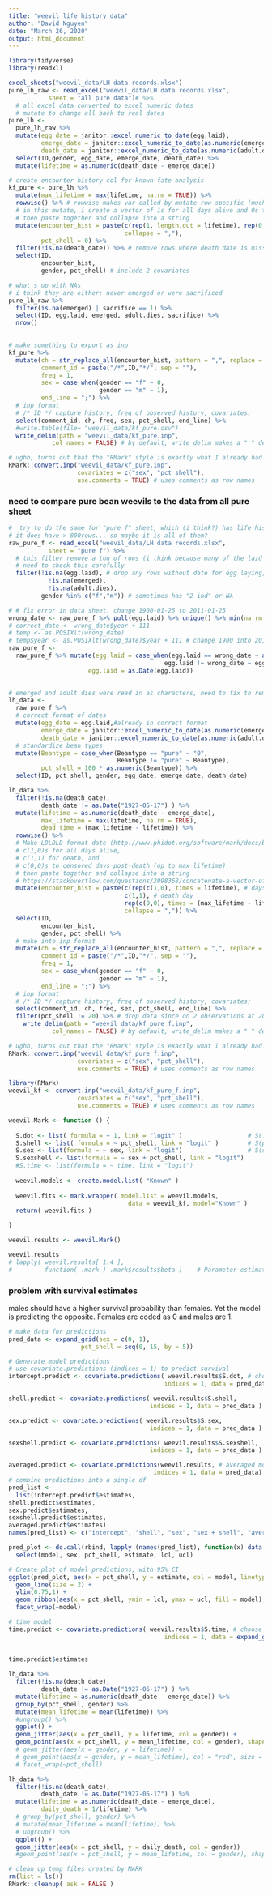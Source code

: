 ```yaml
---
title: "weevil life history data"
author: "David Nguyen"
date: "March 26, 2020"
output: html_document
---
```


```r
library(tidyverse)
library(readxl)
```

```r
excel_sheets("weevil_data/LH data records.xlsx")
pure_lh_raw <- read_excel("weevil_data/LH data records.xlsx",
           sheet = "all pure data")# %>% 
  # all excel data converted to excel numeric dates
  # mutate to change all back to real dates
pure_lh <- 
  pure_lh_raw %>%
  mutate(egg_date = janitor::excel_numeric_to_date(egg.laid),
         emerge_date = janitor::excel_numeric_to_date(as.numeric(emerged) ),
         death_date = janitor::excel_numeric_to_date(as.numeric(adult.dies) )) %>% 
  select(ID,gender, egg_date, emerge_date, death_date) %>%
  mutate(lifetime = as.numeric(death_date - emerge_date)) 

# create encounter history col for known-fate analysis
kf_pure <- pure_lh %>%
  mutate(max_lifetime = max(lifetime, na.rm = TRUE)) %>%
  rowwise() %>% # rowwise makes var called by mutate row-specific (much handier  than group_by on the row number)
  # in this mutate, i create a vector of 1s for all days alive and 0s to pad days dead (up to max_lifetime)
  # then paste together and collapse into a string
  mutate(encounter_hist = paste(c(rep(1, length.out = lifetime), rep(0, length.out = (max_lifetime - lifetime) )), # https://stackoverflow.com/questions/2098368/concatenate-a-vector-of-strings-character
                                collapse = ","),
         pct_shell = 0) %>%
  filter(!is.na(death_date)) %>% # remove rows where death date is missing (these weevils were sacrificed)
  select(ID, 
         encounter_hist, 
         gender, pct_shell) # include 2 covariates

# what's up with NAs
# i think they are either: never emerged or were sacrificed
pure_lh_raw %>%
  filter(is.na(emerged) | sacrifice == 1) %>%
  select(ID, egg.laid, emerged, adult.dies, sacrifice) %>%
  nrow()
  
```

```r
# make something to export as inp
kf_pure %>%
  mutate(ch = str_replace_all(encounter_hist, pattern = ",", replace = ""),
         comment_id = paste("/*",ID,"*/", sep = ""),
         freq = 1,
         sex = case_when(gender == "f" ~ 0,
                         gender == "m" ~ 1),
         end_line = ";") %>%
  # inp format
  # /* ID */ capture history, freq of observed history, covariates;
  select(comment_id, ch, freq, sex, pct_shell, end_line) %>%
  #write.table(file= "weevil_data/kf_pure.csv")
  write_delim(path = "weevil_data/kf_pure.inp",
            col_names = FALSE) # by default, write_delim makes a " " delimited txt file

# ughh, turns out that the "RMark" style is exactly what I already had! no point in doing all the work to make an INP format file!
RMark::convert.inp("weevil_data/kf_pure.inp",
                   covariates = c("sex", "pct_shell"),
                   use.comments = TRUE) # uses comments as row names
```

### need to compare pure bean weevils to the data from all pure sheet

```r
#  try to do the same for "pure f" sheet, which (i think?) has life history data for all treatments
# it does have > 800rows... so maybe it is all of them?
raw_pure_f <- read_excel("weevil_data/LH data records.xlsx",
           sheet = "pure f") %>%
  # this filter remove a ton of rows (i think because many of the laid eggs never emerge?)
  # need to check this carefully
  filter(!is.na(egg.laid), # drop any rows without date for egg laying, emergence, or adult death
           !is.na(emerged),
           !is.na(adult.dies),
         gender %in% c("f","m")) # sometimes has "2 ind" or NA

# # fix error in data sheet. change 1900-01-25 to 2011-01-25
wrong_date <- raw_pure_f %>% pull(egg.laid) %>% unique() %>% min(na.rm = TRUE)
# correct_date <- wrong_date$year + 111
# temp <- as.POSIXlt(wrong_date)
# temp$year <- as.POSIXlt(wrong_date)$year + 111 # change 1900 into 2011 (technically, we're adding 0 + 111 here, since 1900 is indexed as 0)
raw_pure_f <-
  raw_pure_f %>% mutate(egg.laid = case_when(egg.laid == wrong_date ~ as.POSIXct("2011-01-25"), # wrong timezone (CST instead of UTC)
                                           egg.laid != wrong_date ~ egg.laid),
                      egg.laid = as.Date(egg.laid))
                         

# emerged and adult.dies were read in as characters, need to fix to remove remaining NAs
lh_data <- 
  raw_pure_f %>%
  # correct format of dates
  mutate(egg_date = egg.laid,#already in correct format
         emerge_date = janitor::excel_numeric_to_date(as.numeric(emerged) ),
         death_date = janitor::excel_numeric_to_date(as.numeric(adult.dies) )) %>%
  # standardize bean types
  mutate(Beantype = case_when(Beantype == "pure" ~ "0",
                              Beantype != "pure" ~ Beantype),
         pct_shell = 100 * as.numeric(Beantype)) %>%
  select(ID, pct_shell, gender, egg_date, emerge_date, death_date)

lh_data %>%
  filter(!is.na(death_date),
         death_date != as.Date("1927-05-17") ) %>%
  mutate(lifetime = as.numeric(death_date - emerge_date),
         max_lifetime = max(lifetime, na.rm = TRUE),
         dead_time = (max_lifetime - lifetime)) %>%
  rowwise() %>% 
  # Make LDLDLD format date (http://www.phidot.org/software/mark/docs/book/pdf/chap16.pdf)
  # c(1,0)s for all days alive, 
  # c(1,1) for death, and 
  # c(0,0)s to censored days post-death (up to max_lifetime)
  # then paste together and collapse into a string
  # https://stackoverflow.com/questions/2098368/concatenate-a-vector-of-strings-character
  mutate(encounter_hist = paste(c(rep(c(1,0), times = lifetime), # days alive
                                c(1,1), # death day
                                rep(c(0,0), times = (max_lifetime - lifetime))), # days censored
                                collapse = ",")) %>%
  select(ID, 
         encounter_hist, 
         gender, pct_shell) %>%
  # make into inp format
  mutate(ch = str_replace_all(encounter_hist, pattern = ",", replace = ""),
         comment_id = paste("/*",ID,"*/", sep = ""),
         freq = 1,
         sex = case_when(gender == "f" ~ 0,
                         gender == "m" ~ 1),
         end_line = ";") %>%
  # inp format
  # /* ID */ capture history, freq of observed history, covariates;
  select(comment_id, ch, freq, sex, pct_shell, end_line) %>%
  filter(pct_shell != 20) %>% # drop data since on 2 observations at 20% shell
    write_delim(path = "weevil_data/kf_pure_f.inp",
            col_names = FALSE) # by default, write_delim makes a " " delimited txt file

# ughh, turns out that the "RMark" style is exactly what I already had! no point in doing all the work to make an INP format file!
RMark::convert.inp("weevil_data/kf_pure_f.inp",
                   covariates = c("sex", "pct_shell"),
                   use.comments = TRUE) # uses comments as row names
```


```r
library(RMark)
weevil_kf <- convert.inp("weevil_data/kf_pure_f.inp",
                   covariates = c("sex", "pct_shell"),
                   use.comments = TRUE) # uses comments as row names

weevil.Mark <- function () {
  
  S.dot <- list( formula = ~ 1, link = "logit" )                  # S(.) constant survival
  S.shell <- list( formula = ~ pct_shell, link = "logit" )        # S(percent peanut shell)
  S.sex <- list(formula = ~ sex, link = "logit")                  # S(sex of weevil)
  S.sexshell <- list(formula = ~ sex + pct_shell, link = "logit")
  #S.time <- list(formula = ~ time, link = "logit")
  
  weevil.models <- create.model.list( "Known" )
  
  weevil.fits <- mark.wrapper( model.list = weevil.models, 
                                 data = weevil_kf, model="Known" )
  return( weevil.fits )

}

weevil.results <- weevil.Mark()

```

```r
weevil.results                                                          
# lapply( weevil.results[ 1:4 ], 
#         function( .mark ) .mark$results$beta )    # Parameter estimates
```

### problem with survival estimates
males should have a higher survival probability than females. Yet the model is predicting the opposite. Females are coded as 0 and males are 1.

```r
# make data for predictions
pred_data <- expand_grid(sex = c(0, 1),
                    pct_shell = seq(0, 15, by = 5))

# Generate model predictions
# use covariate.predictions (indices = 1) to predict survival
intercept.predict <- covariate.predictions( weevil.results$S.dot, # choose model
                                           indices = 1, data = pred_data )

shell.predict <- covariate.predictions( weevil.results$S.shell, 
                                       indices = 1, data = pred_data )

sex.predict <- covariate.predictions( weevil.results$S.sex, 
                                       indices = 1, data = pred_data )

sexshell.predict <- covariate.predictions( weevil.results$S.sexshell, 
                                       indices = 1, data = pred_data )

averaged.predict <- covariate.predictions(weevil.results, # averaged model estimates by weight
                                        indices = 1, data = pred_data)
# combine predictions into a single df
pred_list <- 
  list(intercept.predict$estimates,
shell.predict$estimates,
sex.predict$estimates,
sexshell.predict$estimates,
averaged.predict$estimates)
names(pred_list) <- c("intercept", "shell", "sex", "sex + shell", "averaged")

pred_plot <- do.call(rbind, lapply (names(pred_list), function(x) data.frame(pred_list[[x]], model = x)) ) %>%
  select(model, sex, pct_shell, estimate, lcl, ucl)

# Create plot of model predictions, with 95% CI
ggplot(pred_plot, aes(x = pct_shell, y = estimate, col = model, linetype = as.character(sex) )) +
  geom_line(size = 2) +
  ylim(0.75,1) +
  geom_ribbon(aes(x = pct_shell, ymin = lcl, ymax = ucl, fill = model), alpha = 0.5) +
  facet_wrap(~model)
```

```r
# time model
time.predict <- covariate.predictions( weevil.results$S.time, # choose model
                                           indices = 1, data = expand_grid(time = seq(0, 15, by = 1),
                                                                           sex = c(0,1),
                                                                           pct_shell = seq(0, 20, by = 5)) )
time.predict$estimates
```


```r
lh_data %>%
  filter(!is.na(death_date),
         death_date != as.Date("1927-05-17") ) %>%
  mutate(lifetime = as.numeric(death_date - emerge_date)) %>%
  group_by(pct_shell, gender) %>%
  mutate(mean_lifetime = mean(lifetime)) %>%
  #ungroup() %>%
  ggplot() +
  geom_jitter(aes(x = pct_shell, y = lifetime, col = gender)) +
  geom_point(aes(x = pct_shell, y = mean_lifetime, col = gender), shape = 3, size = 2.5, stroke = 2)
  # geom_jitter(aes(x = gender, y = lifetime)) +
  # geom_point(aes(x = gender, y = mean_lifetime), col = "red", size = 2) +
  # facet_wrap(~pct_shell)

lh_data %>%
  filter(!is.na(death_date),
         death_date != as.Date("1927-05-17") ) %>%
  mutate(lifetime = as.numeric(death_date - emerge_date),
         daily_death = 1/lifetime) %>%
  # group_by(pct_shell, gender) %>%
  # mutate(mean_lifetime = mean(lifetime)) %>%
  # ungroup() %>%
  ggplot() +
  geom_jitter(aes(x = pct_shell, y = daily_death, col = gender)) 
  #geom_point(aes(x = pct_shell, y = mean_lifetime, col = gender), shape = 3, size = 2.5, stroke = 2)
```


```r
# clean up temp files created by MARK
rm(list = ls())
RMark::cleanup( ask = FALSE )
```

